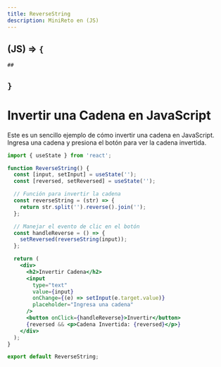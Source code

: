 ```yaml
---
title: ReverseString
description: MiniReto en (JS)
---
```


## (JS) => `{` 
    ## 
## `}`

## 


# Invertir una Cadena en JavaScript

Este es un sencillo ejemplo de cómo invertir una cadena en JavaScript. Ingresa una cadena y presiona el botón para ver la cadena invertida.

```jsx
import { useState } from 'react';

function ReverseString() {
  const [input, setInput] = useState('');
  const [reversed, setReversed] = useState('');

  // Función para invertir la cadena
  const reverseString = (str) => {
    return str.split('').reverse().join('');
  };

  // Manejar el evento de clic en el botón
  const handleReverse = () => {
    setReversed(reverseString(input));
  };

  return (
    <div>
      <h2>Invertir Cadena</h2>
      <input 
        type="text" 
        value={input} 
        onChange={(e) => setInput(e.target.value)} 
        placeholder="Ingresa una cadena"
      />
      <button onClick={handleReverse}>Invertir</button>
      {reversed && <p>Cadena Invertida: {reversed}</p>}
    </div>
  );
}

export default ReverseString;
```
##